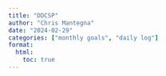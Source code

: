 ```yaml
---
title: "DDCSP"
author: "Chris Mantegna"
date: "2024-02-29"
categories: ["monthly goals", "daily log"]
format:
  html:
    toc: true
---
```

